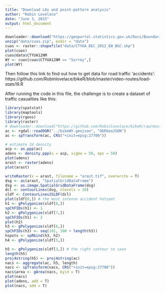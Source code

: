 ```yaml
---
title: "Download LAs and point-pattern analysis"
author: "Robin Lovelace"
date: "June 3, 2015"
output: html_document
---
```


```r
downloader::download("https://geoportal.statistics.gov.uk/Docs/Boundaries/County_and_unitary_authorities_(E+W)_2012_Boundaries_(Generalised_Clipped).zip", "data/cuas.zip")
unzip("data/cuas.zip", exdir = "data")
cuas <- raster::shapefile("data/CTYUA_DEC_2012_EW_BGC.shp")
plot(cuas)
cuas@data$CTYUA12NM
WY <- cuas[cuas$CTYUA12NM == "Surrey",]
plot(WY)
```

Then follow this link to find out how to get data for road traffic
'accidents': https://github.com/Robinlovelace/bikeR/blob/master/video-routes/load-stats19.R

After running the code in this file, the
challenge is to create a dataset of traffic
casualties like this:

```r
library(spatstat)
library(maptools)
library(rgeos)
library(raster)
# downloader::download("https://github.com/Robinlovelace/bikeR/raw/master/geodata/bikeWY.geojson", "bikeWY.geojson")
ac <- rgdal::readOGR("../bikeWY.geojson", "OGRGeoJSON")
ac <- spTransform(ac, CRS("+init=epsg:27700"))

# estimate 2d density
acp <- as.ppp(ac)
adens <- density.ppp(x = acp, sigma = 50, eps = 50)
plot(adens)
arast <- raster(adens)
plot(arast)

writeRaster(x = arast, filename = "arast.tif", overwrite = T)
dsg <- as(arast, "SpatialGridDataFrame")
dsg <- as.image.SpatialGridDataFrame(dsg)
dcl <- contourLines(dsg, nlevels = 10)
sldf <- ContourLines2SLDF(dcl)
plot(sldf[8,]) # the most intense accident hotspot
h1 <- gPolygonize(sldf[8,])
spChFIDs(h1) <- 1
h2 <- gPolygonize(sldf[7,])
spChFIDs(h1) <- 2
plot(h2)
h3 <- gPolygonize(sldf[6,])
spChFIDs(h3) <- seq(101, 100 + length(h3))
hspots <- spRbind(h3, h2)
h4 <- gPolygonize(sldf[5,])

h5 <- gPolygonize(sldf[3,]) # the right contour to save
length(h5)
proj4string(h5) <- proj4string(ac)
nacs <- aggregate(ac, h5, length)
nacs <- spTransform(nacs, CRS("+init=epsg:27700"))
nacs$area <- gArea(nacs, byid = T)
plot(nacs)
plot(adens, add = T)
plot(nacs, add = T)
```


